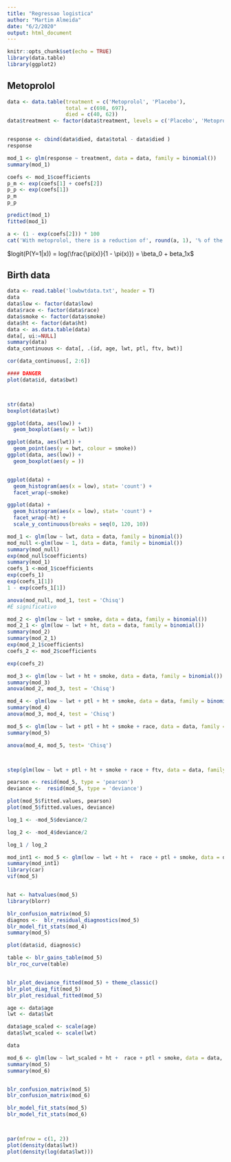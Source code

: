 ```yaml
---
title: "Regressao logistica"
author: "Martim Almeida"
date: "6/2/2020"
output: html_document
---
```


```r
knitr::opts_chunk$set(echo = TRUE)
library(data.table)
library(ggplot2)
```

## Metoprolol

```r
data <- data.table(treatment = c('Metoprolol', 'Placebo'),
                   total = c(698, 697), 
                   died = c(40, 62))
data$treatment <- factor(data$treatment, levels = c('Placebo', 'Metoprolol'))


response <- cbind(data$died, data$total - data$died )
response

mod_1 <- glm(response ~ treatment, data = data, family = binomial())
summary(mod_1)

coefs <- mod_1$coefficients
p_m <- exp(coefs[1] + coefs[2])
p_p <- exp(coefs[1])
p_m
p_p

predict(mod_1)
fitted(mod_1)

a <- (1 - exp(coefs[2])) * 100
cat('With metoprolol, there is a reduction of', round(a, 1), '% of the risk of dying')
```

$logit(P(Y=1|x)) = log(\frac{\pi(x)}{1 - \pi(x)}) = \beta_0 + beta_1x$

## Birth data

```r
data <- read.table('lowbwtdata.txt', header = T)
data
data$low <- factor(data$low)
data$race <- factor(data$race)
data$smoke <- factor(data$smoke)
data$ht <- factor(data$ht)
data <- as.data.table(data)
data[, ui:=NULL]
summary(data)
data_continuous <- data[, .(id, age, lwt, ptl, ftv, bwt)]

cor(data_continuous[, 2:6])

#### DANGER
plot(data$id, data$bwt)



str(data)
boxplot(data$lwt)

ggplot(data, aes(low)) + 
  geom_boxplot(aes(y = lwt))

ggplot(data, aes(lwt)) + 
  geom_point(aes(y = bwt, colour = smoke))
ggplot(data, aes(low)) + 
  geom_boxplot(aes(y = ))


ggplot(data) + 
  geom_histogram(aes(x = low), stat= 'count') + 
  facet_wrap(~smoke)

ggplot(data) + 
  geom_histogram(aes(x = low), stat= 'count') + 
  facet_wrap(~ht) + 
  scale_y_continuous(breaks = seq(0, 120, 10))

mod_1 <- glm(low ~ lwt, data = data, family = binomial())
mod_null <-glm(low ~ 1, data = data, family = binomial())
summary(mod_null)
exp(mod_null$coefficients)
summary(mod_1)
coefs_1 <-mod_1$coefficients
exp(coefs_1)
exp(coefs_1[1])
1 - exp(coefs_1[1])

anova(mod_null, mod_1, test = 'Chisq')
#É significativo

mod_2 <- glm(low ~ lwt + smoke, data = data, family = binomial())
mod_2_1 <- glm(low ~ lwt + ht, data = data, family = binomial())
summary(mod_2)
summary(mod_2_1)
exp(mod_2_1$coefficients)
coefs_2 <- mod_2$coefficients

exp(coefs_2)

mod_3 <- glm(low ~ lwt + ht + smoke, data = data, family = binomial())
summary(mod_3)
anova(mod_2, mod_3, test = 'Chisq')

mod_4 <- glm(low ~ lwt + ptl + ht + smoke, data = data, family = binomial())
summary(mod_4)
anova(mod_3, mod_4, test = 'Chisq')

mod_5 <- glm(low ~ lwt + ptl + ht + smoke + race, data = data, family = binomial())
summary(mod_5)

anova(mod_4, mod_5, test= 'Chisq')



step(glm(low ~ lwt + ptl + ht + smoke + race + ftv, data = data, family = binomial()))

pearson <- resid(mod_5, type = 'pearson')
deviance <-  resid(mod_5, type = 'deviance')

plot(mod_5$fitted.values, pearson)
plot(mod_5$fitted.values, deviance)

log_1 <- -mod_5$deviance/2

log_2 <- -mod_4$deviance/2

log_1 / log_2

mod_int1 <- mod_5 <- glm(low ~ lwt + ht +  race + ptl + smoke, data = data, family = binomial())
summary(mod_int1)
library(car)
vif(mod_5)


hat <- hatvalues(mod_5)
library(blorr)

blr_confusion_matrix(mod_5)
diagnos <-  blr_residual_diagnostics(mod_5)
blr_model_fit_stats(mod_4)
summary(mod_5)

plot(data$id, diagnos$c)

table <- blr_gains_table(mod_5)
blr_roc_curve(table)


blr_plot_deviance_fitted(mod_5) + theme_classic()
blr_plot_diag_fit(mod_5)
blr_plot_residual_fitted(mod_5)

age <- data$age
lwt <- data$lwt

data$age_scaled <- scale(age)
data$lwt_scaled <- scale(lwt)

data

mod_6 <- glm(low ~ lwt_scaled + ht +  race + ptl + smoke, data = data, family = binomial())
summary(mod_5)
summary(mod_6)


blr_confusion_matrix(mod_5)
blr_confusion_matrix(mod_6)

blr_model_fit_stats(mod_5)
blr_model_fit_stats(mod_6)



par(mfrow = c(1, 2))
plot(density(data$lwt))
plot(density(log(data$lwt)))





```

